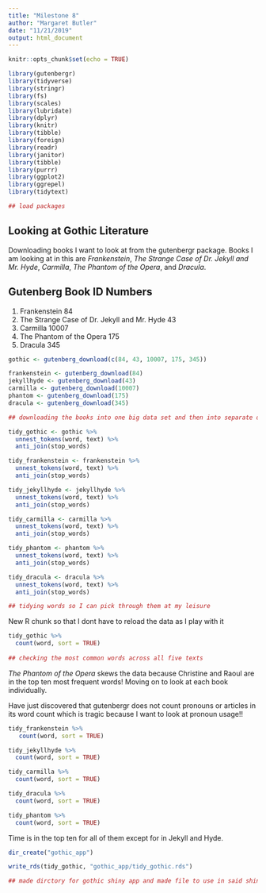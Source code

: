 ```yaml
---
title: "Milestone 8"
author: "Margaret Butler"
date: "11/21/2019"
output: html_document
---
```


```r
knitr::opts_chunk$set(echo = TRUE)

library(gutenbergr)
library(tidyverse)
library(stringr)
library(fs)
library(scales)
library(lubridate)
library(dplyr)
library(knitr)
library(tibble)
library(foreign)
library(readr)
library(janitor)
library(tibble)
library(purrr)
library(ggplot2)
library(ggrepel)
library(tidytext)

## load packages

```
## Looking at Gothic Literature

Downloading books I want to look at from the gutenbergr package. Books I am looking at in this are *Frankenstein*, *The Strange Case of Dr. Jekyll and Mr. Hyde*, *Carmilla*, *The Phantom of the Opera*, and *Dracula*.

## Gutenberg Book ID Numbers

1. Frankenstein 84
2. The Strange Case of Dr. Jekyll and Mr. Hyde 43
3. Carmilla 10007
4. The Phantom of the Opera 175
5. Dracula 345

```r

gothic <- gutenberg_download(c(84, 43, 10007, 175, 345))

frankenstein <- gutenberg_download(84)
jekyllhyde <- gutenberg_download(43)
carmilla <- gutenberg_download(10007)
phantom <- gutenberg_download(175)
dracula <- gutenberg_download(345)

## downloading the books into one big data set and then into separate data sets

tidy_gothic <- gothic %>%
  unnest_tokens(word, text) %>%
  anti_join(stop_words)

tidy_frankenstein <- frankenstein %>%
  unnest_tokens(word, text) %>%
  anti_join(stop_words)

tidy_jekyllhyde <- jekyllhyde %>%
  unnest_tokens(word, text) %>%
  anti_join(stop_words)

tidy_carmilla <- carmilla %>%
  unnest_tokens(word, text) %>%
  anti_join(stop_words)

tidy_phantom <- phantom %>%
  unnest_tokens(word, text) %>%
  anti_join(stop_words)

tidy_dracula <- dracula %>%
  unnest_tokens(word, text) %>%
  anti_join(stop_words)

## tidying words so I can pick through them at my leisure

```

New R chunk so that I dont have to reload the data as I play with it

```r

tidy_gothic %>% 
  count(word, sort = TRUE)
  
## checking the most common words across all five texts

```

*The Phantom of the Opera* skews the data because Christine and Raoul are in the top ten most frequent words! Moving on to look at each book individually.

Have just discovered that gutenbergr does not count pronouns or articles in its word count which is tragic because I want to look at pronoun usage!!

```r

tidy_frankenstein %>% 
   count(word, sort = TRUE)

tidy_jekyllhyde %>% 
  count(word, sort = TRUE)

tidy_carmilla %>% 
  count(word, sort = TRUE)

tidy_dracula %>% 
  count(word, sort = TRUE)

tidy_phantom %>% 
  count(word, sort = TRUE)

```

Time is in the top ten for all of them except for in Jekyll and Hyde.

```r

dir_create("gothic_app")

write_rds(tidy_gothic, "gothic_app/tidy_gothic.rds")

## made dirctory for gothic shiny app and made file to use in said shiny app

```


